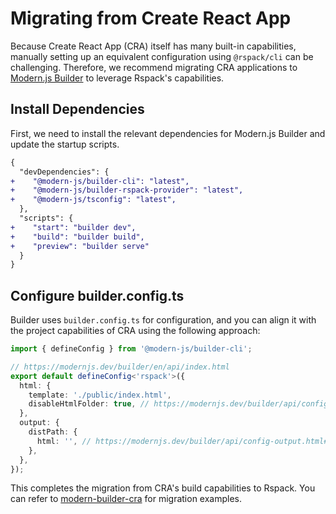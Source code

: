 # Migrating from Create React App

Because Create React App (CRA) itself has many built-in capabilities, manually setting up an equivalent configuration using `@rspack/cli` can be challenging. Therefore, we recommend migrating CRA applications to [Modern.js Builder](https://modernjs.dev/builder/en) to leverage Rspack's capabilities.

## Install Dependencies

First, we need to install the relevant dependencies for Modern.js Builder and update the startup scripts.

```diff title=package.json
{
  "devDependencies": {
+    "@modern-js/builder-cli": "latest",
+    "@modern-js/builder-rspack-provider": "latest",
+    "@modern-js/tsconfig": "latest",
  },
  "scripts": {
+    "start": "builder dev",
+    "build": "builder build",
+    "preview": "builder serve"
  }
}
```

## Configure builder.config.ts

Builder uses `builder.config.ts` for configuration, and you can align it with the project capabilities of CRA using the following approach:

```ts title=builder.config.ts
import { defineConfig } from '@modern-js/builder-cli';

// https://modernjs.dev/builder/en/api/index.html
export default defineConfig<'rspack'>({
  html: {
    template: './public/index.html',
    disableHtmlFolder: true, // https://modernjs.dev/builder/api/config-html.html#htmldisablehtmlfolder
  },
  output: {
    distPath: {
      html: '', // https://modernjs.dev/builder/api/config-output.html#outputdistpath
    },
  },
});
```

This completes the migration from CRA's build capabilities to Rspack. You can refer to [modern-builder-cra](https://github.com/rspack-contrib/modern-builder-cra) for migration examples.

